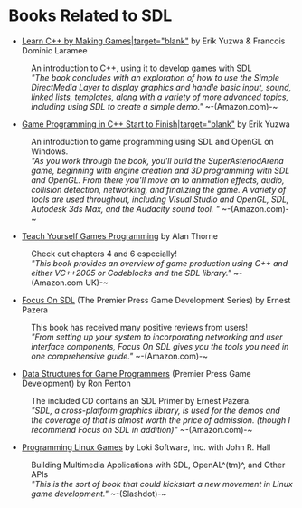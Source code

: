 = Books Related to SDL =

* [http://www.amazon.com/Learn-Making-Games-Charles-Programming/dp/1584504552/ref=sr_1_2?ie=UTF8&s=books&qid=1255150140&sr=8-2 Learn C++ by Making Games|target="blank"] by Erik Yuzwa & Francois Dominic Laramee
: An introduction to C++, using it to develop games with SDL
: ''"The book concludes with an exploration of how to use the Simple Direct<code></code>Media Layer to display graphics and handle basic input, sound, linked lists, templates, along with a variety of more advanced topics, including using SDL to create a simple demo."'' ~-(Amazon.com)-~

* [http://www.amazon.com/Game-Programming-Start-Finish-Development/dp/1584504323/ref=sr_1_1?ie=UTF8&s=books&qid=1255150140&sr=8-1 Game Programming in C++ Start to Finish|target="blank"] by Erik Yuzwa
: An introduction to game programming using SDL and OpenGL on Windows.
: ''"As you work through the book, you’ll build the SuperAsteriodArena game, beginning with engine creation and 3D programming with SDL and OpenGL. From there you’ll move on to animation effects, audio, collision detection, networking, and finalizing the game. A variety of tools are used throughout, including Visual Studio and OpenGL, SDL, Autodesk 3ds Max, and the Audacity sound tool. "'' ~-(Amazon.com)-~

* [http://www.amazon.com/Teach-Yourself-Games-Programming-Computers/dp/0071544755 Teach Yourself Games Programming] by Alan Thorne
: Check out chapters 4 and 6 especially!
: ''"This book provides an overview of game production using C++ and either VC++2005 or Codeblocks and the SDL library."'' ~-(Amazon.com UK)-~

* [http://www.amazon.com/exec/obidos/ASIN/1592000304/acmorg-20 Focus On SDL] (The Premier Press Game Development Series) by Ernest Pazera
: This book has received many positive reviews from users!
: ''"From setting up your system to incorporating networking and user interface components, Focus On SDL gives you the tools you need in one comprehensive guide."'' ~-(Amazon.com)-~

* [http://www.amazon.com/Structures-Programmers-Premier-Press-Development/dp/1931841942/ref=sr_1_1?ie=UTF8&s=books&qid=1273790911&sr=1-1 Data Structures for Game Programmers] (Premier Press Game Development) by Ron Penton
: The included CD contains an SDL Primer by Ernest Pazera.
: ''"SDL, a cross-platform graphics library, is used for the demos and the coverage of that is almost worth the price of admission. (though I recommend Focus on SDL in addition)"'' ~-(Amazon.com)-~

* [http://www.nostarch.com/plg.htm Programming Linux Games] by Loki Software, Inc. with John R. Hall
: Building Multimedia Applications with SDL, OpenAL^(tm)^, and Other APIs
: ''"This is the sort of book that could kickstart a new movement in Linux game development."'' ~-(Slashdot)-~
